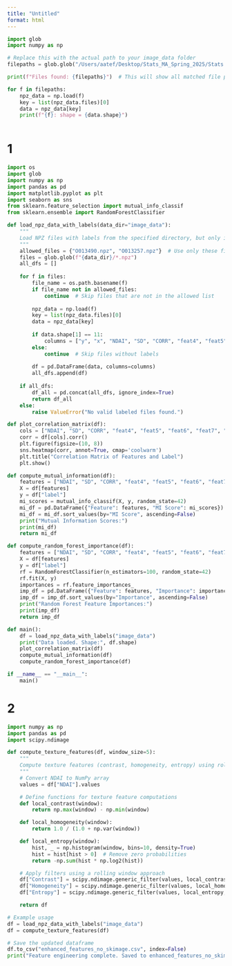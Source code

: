 ```yaml
---
title: "Untitled"
format: html
---
```


```python
import glob
import numpy as np

# Replace this with the actual path to your image_data folder
filepaths = glob.glob("/Users/aatef/Desktop/Stats_MA_Spring_2025/Stats 214/lab2/image_data/*.npz")  

print(f"Files found: {filepaths}")  # This will show all matched file paths.

for f in filepaths:
    npz_data = np.load(f)
    key = list(npz_data.files)[0]
    data = npz_data[key]
    print(f"{f}: shape = {data.shape}")



```

# 1
```python
import os
import glob
import numpy as np
import pandas as pd
import matplotlib.pyplot as plt
import seaborn as sns
from sklearn.feature_selection import mutual_info_classif
from sklearn.ensemble import RandomForestClassifier

def load_npz_data_with_labels(data_dir="image_data"):
    """
    Load NPZ files with labels from the specified directory, but only include "O013490.npz" and "O013257.npz".
    """
    allowed_files = {"O013490.npz", "O013257.npz"}  # Use only these files
    files = glob.glob(f"{data_dir}/*.npz")
    all_dfs = []
    
    for f in files:
        file_name = os.path.basename(f)
        if file_name not in allowed_files:
            continue  # Skip files that are not in the allowed list
        
        npz_data = np.load(f)
        key = list(npz_data.files)[0]
        data = npz_data[key]
        
        if data.shape[1] == 11:
            columns = ["y", "x", "NDAI", "SD", "CORR", "feat4", "feat5", "feat6", "feat7", "feat8", "label"]
        else:
            continue  # Skip files without labels
        
        df = pd.DataFrame(data, columns=columns)
        all_dfs.append(df)
    
    if all_dfs:
        df_all = pd.concat(all_dfs, ignore_index=True)
        return df_all
    else:
        raise ValueError("No valid labeled files found.")

def plot_correlation_matrix(df):
    cols = ["NDAI", "SD", "CORR", "feat4", "feat5", "feat6", "feat7", "feat8", "label"]
    corr = df[cols].corr()
    plt.figure(figsize=(10, 8))
    sns.heatmap(corr, annot=True, cmap='coolwarm')
    plt.title("Correlation Matrix of Features and Label")
    plt.show()

def compute_mutual_information(df):
    features = ["NDAI", "SD", "CORR", "feat4", "feat5", "feat6", "feat7", "feat8"]
    X = df[features]
    y = df["label"]
    mi_scores = mutual_info_classif(X, y, random_state=42)
    mi_df = pd.DataFrame({"Feature": features, "MI Score": mi_scores})
    mi_df = mi_df.sort_values(by="MI Score", ascending=False)
    print("Mutual Information Scores:")
    print(mi_df)
    return mi_df

def compute_random_forest_importance(df):
    features = ["NDAI", "SD", "CORR", "feat4", "feat5", "feat6", "feat7", "feat8"]
    X = df[features]
    y = df["label"]
    rf = RandomForestClassifier(n_estimators=100, random_state=42)
    rf.fit(X, y)
    importances = rf.feature_importances_
    imp_df = pd.DataFrame({"Feature": features, "Importance": importances})
    imp_df = imp_df.sort_values(by="Importance", ascending=False)
    print("Random Forest Feature Importances:")
    print(imp_df)
    return imp_df

def main():
    df = load_npz_data_with_labels("image_data")
    print("Data loaded. Shape:", df.shape)
    plot_correlation_matrix(df)
    compute_mutual_information(df)
    compute_random_forest_importance(df)

if __name__ == "__main__":
    main()


```


# 2
```python
import numpy as np
import pandas as pd
import scipy.ndimage

def compute_texture_features(df, window_size=5):
    """
    Compute texture features (contrast, homogeneity, entropy) using rolling window filtering.
    """
    # Convert NDAI to NumPy array
    values = df["NDAI"].values

    # Define functions for texture feature computations
    def local_contrast(window):
        return np.max(window) - np.min(window)

    def local_homogeneity(window):
        return 1.0 / (1.0 + np.var(window))

    def local_entropy(window):
        hist, _ = np.histogram(window, bins=10, density=True)
        hist = hist[hist > 0]  # Remove zero probabilities
        return -np.sum(hist * np.log2(hist))

    # Apply filters using a rolling window approach
    df["Contrast"] = scipy.ndimage.generic_filter(values, local_contrast, size=window_size, mode="nearest")
    df["Homogeneity"] = scipy.ndimage.generic_filter(values, local_homogeneity, size=window_size, mode="nearest")
    df["Entropy"] = scipy.ndimage.generic_filter(values, local_entropy, size=window_size, mode="nearest")

    return df

# Example usage
df = load_npz_data_with_labels("image_data")
df = compute_texture_features(df)

# Save the updated dataframe
df.to_csv("enhanced_features_no_skimage.csv", index=False)
print("Feature engineering complete. Saved to enhanced_features_no_skimage.csv")






```